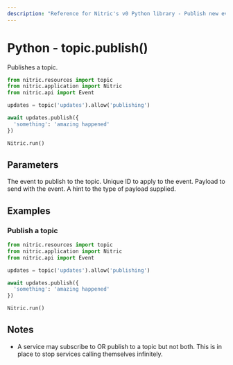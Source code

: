 ```yaml
---
description: "Reference for Nitric's v0 Python library - Publish new events to the topic."
---
```


# Python - topic.publish()

Publishes a topic.

```python
from nitric.resources import topic
from nitric.application import Nitric
from nitric.api import Event

updates = topic('updates').allow('publishing')

await updates.publish({
  'something': 'amazing happened'
})

Nitric.run()
```

## Parameters

<Properties>
  <Property name="event" required type="Event">
    The event to publish to the topic.
  </Property>
  <Properties nested>
    <Property name="id" type="string">
      Unique ID to apply to the event.
    </Property>
    <Property name="payload" required type="dict">
      Payload to send with the event.
    </Property>
    <Property name="payloadType" type="string">
      A hint to the type of payload supplied.
    </Property>
  </Properties>
</Properties>

## Examples

### Publish a topic

```python
from nitric.resources import topic
from nitric.application import Nitric
from nitric.api import Event

updates = topic('updates').allow('publishing')

await updates.publish({
  'something': 'amazing happened'
})

Nitric.run()
```

## Notes

- A service may subscribe to OR publish to a topic but not both. This is in place to stop services calling themselves infinitely.
